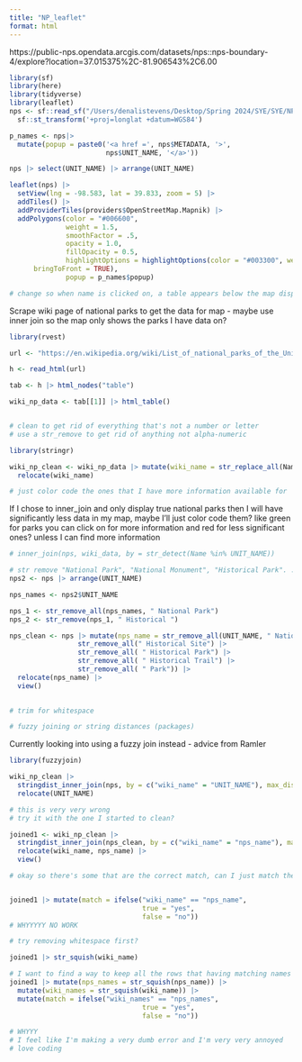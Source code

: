 ```yaml
---
title: "NP_leaflet"
format: html
---
```


https://public-nps.opendata.arcgis.com/datasets/nps::nps-boundary-4/explore?location=37.015375%2C-81.906543%2C6.00

```r
library(sf)
library(here)
library(tidyverse)
library(leaflet)
nps <- sf::read_sf("/Users/denalistevens/Desktop/Spring 2024/SYE/SYE/NPS_shape/nps_boundary.shp") |>
  sf::st_transform('+proj=longlat +datum=WGS84')

p_names <- nps|>
  mutate(popup = paste0('<a href =', nps$METADATA, '>',
                        nps$UNIT_NAME, '</a>'))

nps |> select(UNIT_NAME) |> arrange(UNIT_NAME)
```

```r
leaflet(nps) |>
  setView(lng = -98.583, lat = 39.833, zoom = 5) |>
  addTiles() |>
  addProviderTiles(providers$OpenStreetMap.Mapnik) |>
  addPolygons(color = "#006600",
              weight = 1.5,
              smoothFactor = .5,
              opacity = 1.0, 
              fillOpacity = 0.5,
              highlightOptions = highlightOptions(color = "#003300", weight = 2,
      bringToFront = TRUE),
              popup = p_names$popup)

# change so when name is clicked on, a table appears below the map displaying information about the park that's been clicked 
```

Scrape wiki page of national parks to get the data for map
 - maybe use inner join so the map only shows the parks I have data on? 
 
```r
library(rvest)

url <- "https://en.wikipedia.org/wiki/List_of_national_parks_of_the_United_States"

h <- read_html(url)

tab <- h |> html_nodes("table")

wiki_np_data <- tab[[1]] |> html_table()


# clean to get rid of everything that's not a number or letter
# use a str_remove to get rid of anything not alpha-numeric 

library(stringr)

wiki_np_clean <- wiki_np_data |> mutate(wiki_name = str_replace_all(Name, "[^[:alnum:]]", " ")) |>
  relocate(wiki_name)

# just color code the ones that I have more information available for
```

If I chose to inner_join and only display true national parks then I will have significantly less data in my map, maybe I'll just color code them? like green for parks you can click on for more  information and red for less significant ones? unless I can find more information 
```r
# inner_join(nps, wiki_data, by = str_detect(Name %in% UNIT_NAME))

# str remove "National Park", "National Monument", "Historical Park". . 
nps2 <- nps |> arrange(UNIT_NAME)

nps_names <- nps2$UNIT_NAME

nps_1 <- str_remove_all(nps_names, " National Park")
nps_2 <- str_remove(nps_1, " Historical ")

nps_clean <- nps |> mutate(nps_name = str_remove_all(UNIT_NAME, " National") |>
                 str_remove_all(" Historical Site") |> 
                 str_remove_all( " Historical Park") |>
                 str_remove_all( " Historical Trail") |>
                 str_remove_all( " Park")) |>
  relocate(nps_name) |>
  view()
                

# trim for whitespace

# fuzzy joining or string distances (packages)

```

Currently looking into using a fuzzy join instead - advice from Ramler 
```r
library(fuzzyjoin)

wiki_np_clean |>
  stringdist_inner_join(nps, by = c("wiki_name" = "UNIT_NAME"), max_dist = 5) |> 
  relocate(UNIT_NAME)

# this is very very wrong 
# try it with the one I started to clean?

joined1 <- wiki_np_clean |>
  stringdist_inner_join(nps_clean, by = c("wiki_name" = "nps_name"), max_dist = 5) |>
  relocate(wiki_name, nps_name) |>
  view()

# okay so there's some that are the correct match, can I just match them using an if statement?? 


joined1 |> mutate(match = ifelse("wiki_name" == "nps_name",
                                 true = "yes",
                                 false = "no"))
# WHYYYYY NO WORK

# try removing whitespace first? 

joined1 |> str_squish(wiki_name)

# I want to find a way to keep all the rows that having matching names from nps and wiki, just to see where I'm at
joined1 |> mutate(nps_names = str_squish(nps_name)) |> 
  mutate(wiki_names = str_squish(wiki_name)) |>
  mutate(match = ifelse("wiki_names" == "nps_names",
                                 true = "yes",
                                 false = "no"))

# WHYYY
# I feel like I'm making a very dumb error and I'm very very annoyed 
# love coding 

```

 


